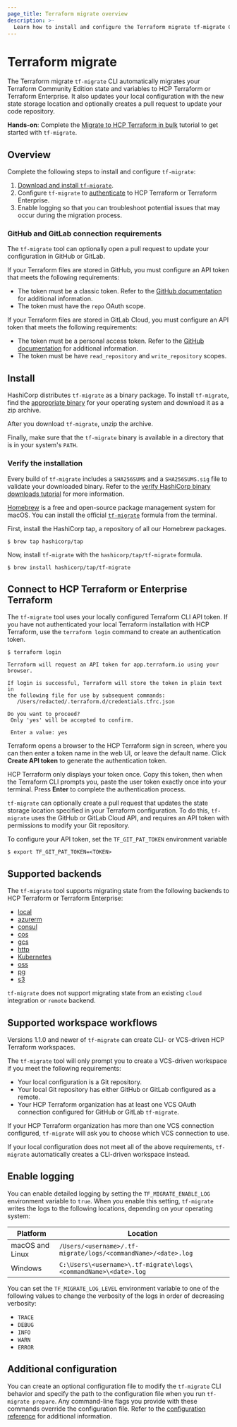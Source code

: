```yaml
---
page_title: Terraform migrate overview
description: >-
  Learn how to install and configure the Terraform migrate tf-migrate CLI tool.
---
```


# Terraform migrate

The Terraform migrate `tf-migrate` CLI automatically migrates your Terraform Community Edition state and variables to HCP Terraform or Terraform Enterprise. It also updates your local configuration with the new state storage location and optionally creates a pull request to update your code repository.

**Hands-on**: Complete the [Migrate to HCP Terraform in bulk](/terraform/tutorials/cloud/bulk-migrate-hcp) tutorial to get started with `tf-migrate`.

## Overview

Complete the following steps to install and configure `tf-migrate`:

1. [Download and install `tf-migrate`](#install).
1. Configure `tf-migrate` to [authenticate](#connect-to-hcp-terraform-or-enterprise-terraform) to HCP Terraform or Terraform Enterprise. 
1. Enable logging so that you can troubleshoot potential issues that may occur during the migration process.

### GitHub and GitLab connection requirements

The `tf-migrate` tool can optionally open a pull request to update your configuration in GitHub or GitLab. 

If your Terraform files are stored in GitHub, you must configure an API token that meets the following requirements:

- The token must be a classic token. Refer to the [GitHub documentation](https://docs.github.com/en/authentication/keeping-your-account-and-data-secure/managing-your-personal-access-tokens) for additional information.
- The token must have the `repo` OAuth scope.

If your Terraform files are stored in GitLab Cloud, you must configure an API token that meets the following requirements:

- The token must be a personal access token. Refer to the [GitHub documentation](https://docs.github.com/en/authentication/keeping-your-account-and-data-secure/managing-your-personal-access-tokens) for additional information.
- The token must be have `read_repository` and `write_repository` scopes.

## Install

<Tabs>

<Tab heading="Manual installation">

HashiCorp distributes `tf-migrate` as a binary package. To install `tf-migrate`, find the [appropriate binary](https://releases.hashicorp.com/tf-migrate/) for your operating system and download it as a zip archive.

After you download `tf-migrate`, unzip the archive.

Finally, make sure that the `tf-migrate` binary is available in a directory that is in your system's `PATH`. 

### Verify the installation

Every build of `tf-migrate` includes a `SHA256SUMS` and a `SHA256SUMS.sig` file to validate your downloaded binary. Refer to the [verify HashiCorp binary downloads tutorial](https://developer.hashicorp.com/well-architected-framework/operational-excellence/verify-hashicorp-binary) for more information.

</Tab>

<Tab heading="Homebrew of macOS">

[Homebrew](https://brew.sh/) is a free and open-source package management system for macOS. You can install the official [`tf-migrate`](https://github.com/hashicorp/homebrew-tap) formula from the terminal.

First, install the HashiCorp tap, a repository of all our Homebrew packages.

```
$ brew tap hashicorp/tap
```

Now, install `tf-migrate` with the `hashicorp/tap/tf-migrate` formula.

```
$ brew install hashicorp/tap/tf-migrate
```

</Tab>

</Tabs>

## Connect to HCP Terraform or Enterprise Terraform

The `tf-migrate` tool uses your locally configured Terraform CLI API token. If you have not authenticated your local Terraform installation with HCP Terraform, use the `terraform login` command to create an authentication token.

```
$ terraform login

Terraform will request an API token for app.terraform.io using your browser.

If login is successful, Terraform will store the token in plain text in
the following file for use by subsequent commands:
   /Users/redacted/.terraform.d/credentials.tfrc.json

Do you want to proceed?
 Only 'yes' will be accepted to confirm.

 Enter a value: yes
```

Terraform opens a browser to the HCP Terraform sign in screen, where you can then enter a token name in the web UI, or leave the default name. Click **Create API token** to generate the authentication token.

HCP Terraform only displays your token once. Copy this token, then when the Terraform CLI prompts you, paste the user token exactly once into your terminal. Press **Enter** to complete the authentication process.

`tf-migrate` can optionally create a pull request that updates the state storage location specified in your Terraform configuration. To do this, `tf-migrate` uses the GitHub or GitLab Cloud API, and requires an API token with permissions to modify your Git repository.

To configure your API token, set the `TF_GIT_PAT_TOKEN` environment variable

```
$ export TF_GIT_PAT_TOKEN=<TOKEN>
```

## Supported backends

The `tf-migrate` tool supports migrating state from the following backends to HCP Terraform or Terraform Enterprise:

- [local](/terraform/language/backend/local)
- [azurerm](/terraform/language/backend/azurerm)
- [consul](/terraform/language/backend/consul)
- [cos](/terraform/language/backend/cos)
- [gcs](/terraform/language/backend/gcs)
- [http](/terraform/language/backend/http)
- [Kubernetes](/terraform/language/backend/kubernetes)
- [oss](/terraform/language/backend/oss)
- [pg](/terraform/language/backend/pg)
- [s3](/terraform/language/backend/s3)

`tf-migrate` does not support migrating state from an existing `cloud` integration or `remote` backend.

## Supported workspace workflows

Versions 1.1.0 and newer of `tf-migrate` can create CLI- or VCS-driven HCP Terraform workspaces. 

The `tf-migrate` tool will only prompt you to create a VCS-driven workspace if you meet the following requirements:

- Your local configuration is a Git repository.
- Your local Git repository has either GitHub or GitLab configured as a remote.
- Your HCP Terraform organization has at least one VCS OAuth connection configured for GitHub or GitLab `tf-migrate`.

If your HCP Terraform organization has more than one VCS connection configured, `tf-migrate` will ask you to choose which VCS connection to use.

If your local configuration does not meet all of the above requirements, `tf-migrate` automatically creates a CLI-driven workspace instead.

## Enable logging

You can enable detailed logging by setting the `TF_MIGRATE_ENABLE_LOG` environment variable to `true`. When you enable this setting, `tf-migrate` writes the logs to the following locations, depending on your operating system:

| Platform | Location |
| -------- | -------- |
| macOS and Linux | `/Users/<username>/.tf-migrate/logs/<commandName>/<date>.log` |
| Windows | `C:\Users\<username>\.tf-migrate\logs\<commandName>\<date>.log` |

You can set the `TF_MIGRATE_LOG_LEVEL` environment variable to one of the following values to change the verbosity of the logs in order of decreasing verbosity: 

- `TRACE`
- `DEBUG` 
- `INFO` 
- `WARN`
- `ERROR`

## Additional configuration

You can create an optional configuration file to modify the `tf-migrate` CLI behavior and specify the path to the configuration file when you run `tf-migrate prepare`. Any command-line flags you provide with these commands override the configuration file. Refer to the [configuration reference](/terraform/cloud-docs/migrate/tf-migrate/reference/configuration) for additional information.
